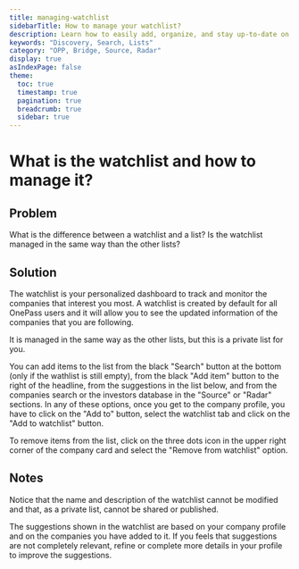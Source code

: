 ```yaml
---
title: managing-watchlist
sidebarTitle: How to manage your watchlist?
description: Learn how to easily add, organize, and stay up-to-date on the startups or investors that have caught your attention, all in one convenient place.
keywords: "Discovery, Search, Lists"
category: "OPP, Bridge, Source, Radar"
display: true
asIndexPage: false
theme: 
  toc: true
  timestamp: true
  pagination: true
  breadcrumb: true
  sidebar: true
---
```


# What is the watchlist and how to manage it?  

## Problem  

What is the difference between a watchlist and a list? Is the watchlist managed in the same way than the other lists?  

## Solution  

The watchlist is your personalized dashboard to track and monitor the companies that interest you most. A watchlist is created by default for all OnePass users and it will allow you to see the updated information of the companies that you are following.  

It is managed in the same way as the other lists, but this is a private list for you.  

You can add items to the list from the black "Search" button at the bottom (only if the wathlist is still empty), from the black "Add item" button to the right of the headline, from the suggestions in the list below, and from the companies search or the investors database in the "Source" or "Radar" sections. In any of these options, once you get to the company profile, you have to click on the "Add to" button, select the watchlist tab and click on the "Add to watchlist" button.  

To remove items from the list, click on the three dots icon in the upper right corner of the company card and select the "Remove from watchlist" option.  

## Notes  

Notice that the name and description of the watchlist cannot be modified and that, as a private list, cannot be shared or published.  

The suggestions shown in the watchlist are based on your company profile and on the companies you have added to it. If you feels that suggestions are not completely relevant, refine or complete more details in your profile to improve the suggestions.  
